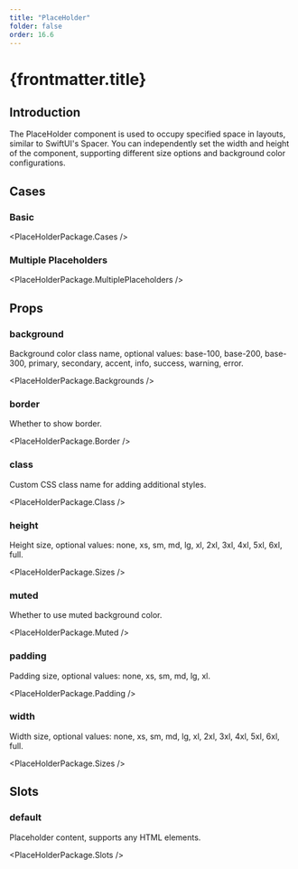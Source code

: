 ```yaml
---
title: "PlaceHolder"
folder: false
order: 16.6
---
```



# {frontmatter.title}

## Introduction

The PlaceHolder component is used to occupy specified space in layouts, similar to SwiftUI's Spacer. You can independently set the width and height of the component, supporting different size options and background color configurations.

## Cases

### Basic

<PlaceHolderPackage.Cases />

### Multiple Placeholders

<PlaceHolderPackage.MultiplePlaceholders />

## Props

### background

Background color class name, optional values: base-100, base-200, base-300, primary, secondary, accent, info, success, warning, error.

<PlaceHolderPackage.Backgrounds />

### border

Whether to show border.

<PlaceHolderPackage.Border />

### class

Custom CSS class name for adding additional styles.

<PlaceHolderPackage.Class />

### height

Height size, optional values: none, xs, sm, md, lg, xl, 2xl, 3xl, 4xl, 5xl, 6xl, full.

<PlaceHolderPackage.Sizes />

### muted

Whether to use muted background color.

<PlaceHolderPackage.Muted />

### padding

Padding size, optional values: none, xs, sm, md, lg, xl.

<PlaceHolderPackage.Padding />

### width

Width size, optional values: none, xs, sm, md, lg, xl, 2xl, 3xl, 4xl, 5xl, 6xl, full.

<PlaceHolderPackage.Sizes />

## Slots

### default

Placeholder content, supports any HTML elements.

<PlaceHolderPackage.Slots />
